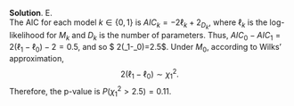 
\color{blue}

**Solution**. E.\
The AIC for each model $k\in\{0,1\}$ is $AIC_k = -2\ell_k + 2_{D_k}$, where $\ell_k$ is the log-likelihood for $M_k$ and $D_k$ is the number of parameters. Thus,
$AIC_0-AIC_1 = 2(\ell_1-\ell_0) - 2 = 0.5$, and so $ 2(\ell_1-\ell_0)=2.5$.
Under $M_0$, according to Wilks' approximation,
$$ 2(\ell_1-\ell_0) \sim \chi^2_1.$$
Therefore, the p-value is $P(\chi^2_1 > 2.5) = 0.11$.

\color{black}

